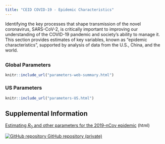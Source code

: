 ```yaml
---
title: "CEID COVID-19 - Epidemic Characteristics"
---
```

<p id="disclaimer"></p>
Identifying the key processes that shape transmission of the novel coronavirus, SARS-CoV-2, is critically important to improving our understanding of the COVID-19 pandemic and society’s ability to manage it. This section provides estimates of key variables, known as "epidemic characteristics", supported by analysis of data from the U.S., China, and the world.

## {.tabset .tabset-fade}

### Global Parameters

```r
knitr::include_url("parameters-web-summary.html")
```
<script>iFrameResize({ log: false }, '#parameters-web')</script>

### US Parameters

```r
knitr::include_url("parameters-US.html")
```
<script>iFrameResize({ log: false }, '#parameters-US')</script>

## Supplemental Information

<div class="container-frames">

<p>
  <a href="parameters-supplement.html" target="_blank">
  Estimating $R_0$ and other parameters for the 2019-nCov epidemic</a> (html)
</p>

<!-- Preprint: [download]() -->

<p>
  <a href="https://github.com/CEIDatUGA/ncov-parameters" target="_blank">
    <img src="images/GitHub-Mark-64px.png" id="github-icon" alt="GitHub repository"/>
    GitHub repository (private)
  </a>
</p>

</div>
